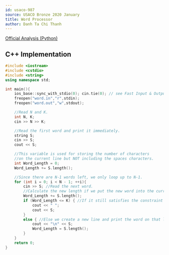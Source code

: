 ---
id: usaco-987
source: USACO Bronze 2020 January
title: Word Processor
author: Danh Ta Chi Thanh
---

[Official Analysis (Python)](http://www.usaco.org/current/data/sol_word_bronze_jan20.html)

<LanguageSection>

<CPPSection>

## C++ Implementation

```cpp
#include <iostream>
#include <cstdio>
#include <string>
using namespace std;

int main(){
	ios_base::sync_with_stdio(0); cin.tie(0); // see Fast Input & Output
	freopen("word.in","r",stdin);
	freopen("word.out","w",stdout);

	//Read N and K.
	int N, K;
	cin >> N >> K;

	//Read the first word and print it immediately.
	string S;
	cin >> S;
	cout << S;

	//This variable is used for storing the number of characters
	//on the current line but NOT including the spaces characters.
	int Word_Length = 0;
	Word_Length += S.length();

	//Since there are N-1 words left, we only loop up to N-1.
	for (int i = 0; i < N - 1; ++i){
		cin >> S; //Read the next word.
		//Calculate the new length if we put the new word into the current line.
		Word_Length += S.length(); 
		if (Word_Length <= K) { //If it still satisfies the constraint then print that word.
			cout << " ";
			cout << S;
		}
		else { //Else we create a new line and print the word on that line.
			cout << "\n" << S;
			Word_Length = S.length();
		} 
	}	
	return 0;
}
```


</CPPSection>

</LanguageSection>



